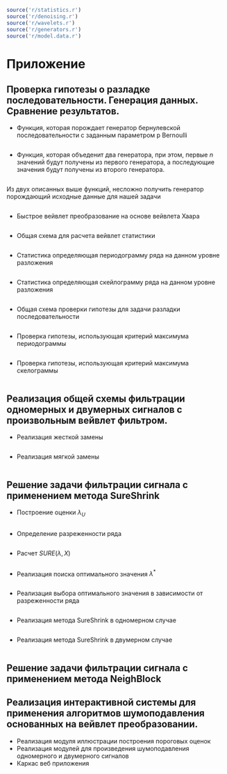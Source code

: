 ```r
source('r/statistics.r')
source('r/denoising.r')
source('r/wavelets.r')
source('r/generators.r')
source('r/model.data.r')
```
\appendix

# Приложение {-}

## Проверка гипотезы о разладке последовательности. Генерация данных. Сравнение результатов.
* Функция, которая порождает генератор бернулевской последовательности с заданным параметром p  Bernoulli
```r
```

* Функция, которая объеденит два генератора, при этом, первые $n$ значений будут получены из первого генератора, а последующие значения будут получены из второго генератора.
```r

```

Из двух описанных выше функций, несложно получить генератор порождающий исходные данные для нашей задачи
```r
```

* Быстрое вейвлет преобразование на основе вейвлета Хаара
```r
```

* Общая схема для расчета вейвлет статистики
```r
```

* Статистика определяющая периодограмму ряда на данном уровне разложения
```r
```

* Статистика определяющая скейлограмму ряда на данном уровне разложения
```r
```

* Общая схема проверки гипотезы для задачи разладки последовательности 
```r
```

* Проверка гипотезы, использующая критерий максимума периодограммы
```r
```

* Проверка гипотезы, использующая критерий максимума скелограммы
```r
```
\newpage
## Реализация общей схемы фильтрации одномерных и двумерных сигналов с произвольным вейвлет фильтром.
* Реализация жесткой замены 
```r
```

* Реализация мягкой замены
```r
```
## Решение задачи фильтрации сигнала с применением метода SureShrink

* Построение оценки $\lambda_U$
```r
```

* Определение разреженности ряда
```r
```

* Расчет $SURE(\lambda, X)$
```r
```

* Реализация поиска оптимального значения $\lambda^*$
```r
```

* Реализация выбора оптимального значения в зависимости от разреженности ряда 
```r
```

* Реализация метода SureShrink в одномерном случае
```r
```

* Реализация метода SureShrink в двумерном случае
```r
```
## Решение задачи фильтрации сигнала с применением метода NeighBlock
\newpage

## Реализация интерактивной системы для применения алгоритмов шумоподавления основанных на вейвлет преобразовании.

* Реализация модуля иллюстрации построения пороговых оценок
\lstinputlisting{app/modules/thresholds.r}

* Реализация модулей для произведения шумоподавления одномерного и двумерного сигналов
\lstinputlisting{app/modules/denoise.r}
\newpage
* Каркас веб приложения 
\lstinputlisting{app/global.r}

\lstinputlisting{app/ui.r}

\lstinputlisting{app/server.r}
